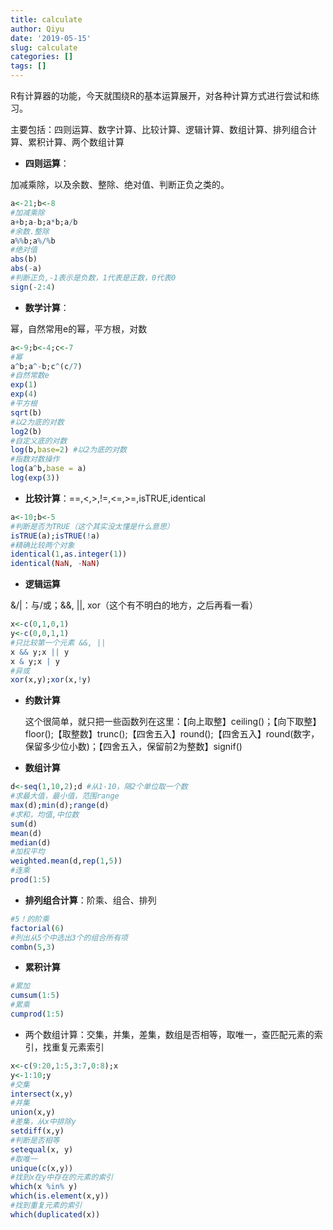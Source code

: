 ```yaml
---
title: calculate
author: Qiyu
date: '2019-05-15'
slug: calculate
categories: []
tags: []
---
```

R有计算器的功能，今天就围绕R的基本运算展开，对各种计算方式进行尝试和练习。

主要包括：四则运算、数字计算、比较计算、逻辑计算、数组计算、排列组合计算、累积计算、两个数组计算

- **四则运算**：

加减乘除，以及余数、整除、绝对值、判断正负之类的。
```r
a<-21;b<-8
#加减乘除
a+b;a-b;a*b;a/b
#余数.整除
a%%b;a%/%b
#绝对值
abs(b)
abs(-a)
#判断正负,-1表示是负数，1代表是正数，0代表0
sign(-2:4)
```
- **数学计算**：

幂，自然常用e的幂，平方根，对数
```r
a<-9;b<-4;c<-7
#幂
a^b;a^-b;c^(c/7)
#自然常数e
exp(1)
exp(4)
#平方根
sqrt(b)
#以2为底的对数
log2(b)
#自定义底的对数
log(b,base=2) #以2为底的对数
#指数对数操作
log(a^b,base = a)
log(exp(3))
```
- **比较计算**：==,<,>,!=,<=,>=,isTRUE,identical
```r
a<-10;b<-5
#判断是否为TRUE（这个其实没太懂是什么意思）
isTRUE(a);isTRUE(!a)
#精确比较两个对象
identical(1,as.integer(1))
identical(NaN, -NaN)
```
- **逻辑运算**

&/|：与/或；&&, ||, xor（这个有不明白的地方，之后再看一看）
```r
x<-c(0,1,0,1)
y<-c(0,0,1,1)
#只比较第一个元素 &&, ||
x && y;x || y
x & y;x | y
#异或
xor(x,y);xor(x,!y)
```
- **约数计算**

  这个很简单，就只把一些函数列在这里：【向上取整】ceiling()；【向下取整】floor();【取整数】trunc();【四舍五入】round();【四舍五入】round(数字，保留多少位小数)；【四舍五入，保留前2为整数】signif()

- **数组计算**
```r
d<-seq(1,10,2);d #从1-10，隔2个单位取一个数
#求最大值，最小值，范围range
max(d);min(d);range(d)
#求和，均值,中位数
sum(d)
mean(d)
median(d)
#加权平均
weighted.mean(d,rep(1,5))
#连乘
prod(1:5)
```
- **排列组合计算**：阶乘、组合、排列
```r
#5！的阶乘
factorial(6)
#列出从5个中选出3个的组合所有项
combn(5,3)
```
- **累积计算**
```r
#累加
cumsum(1:5)
#累乘
cumprod(1:5)
```
- 两个数组计算：交集，并集，差集，数组是否相等，取唯一，查匹配元素的索引，找重复元素索引
```r
x<-c(9:20,1:5,3:7,0:8);x
y<-1:10;y
#交集
intersect(x,y)
#并集
union(x,y)
#差集，从x中排除y
setdiff(x,y)
#判断是否相等
setequal(x, y)
#取唯一
unique(c(x,y))
#找到x在y中存在的元素的索引
which(x %in% y)
which(is.element(x,y))
#找到重复元素的索引
which(duplicated(x))
```

